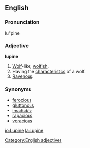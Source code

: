 ==English==

===Pronunciation===
lu"pine

===Adjective===
'''lupine'''
# [[wolf|Wolf]]-like; [[wolfish]].
# Having the [[characteristic]]s of a wolf.
# [[ravenous|Ravenous]].

===Synonyms===
* [[ferocious]]
* [[gluttonous]]
* [[insatiable]]
* [[rapacious]]
* [[voracious]]

[[Category:English adjectives]]

[[io:Lupine]]
[[la:Lupine]]